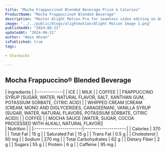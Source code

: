 ```yaml
---
title: "Mocha Frappuccino® Blended Beverage Price & Calories"
ProductName: "Mocha Frappuccino® Blended Beverage" 
description: "Master Alight Motion Pro for seamless video editing on Android, iOS, and Tablets with our ultimate guide, unlocking advanced features and elevating your skills in 2024!"
image: "../../public/blogs/alightmotion/Alight Motion Image 1.png"
publishedAt: "2024-06-21"
updatedAt: "2024-06-21"
author: "Amin Ahsan"
isPublished: true
tags:
 
- Starbucks
      
---
```


 
## Mocha Frappuccino® Blended Beverage 
  
<div className="tables-container">
  <div className="table-wrapper">
    | Ingredients  |  
    |:-------------|
    | ICE        |
    | MILK       |
    | COFFEE     |
    | FRAPPUCCINO SYRUP [SUGAR, WATER, NATURAL FLAVOR, SALT, XANTHAN GUM, POTASSIUM SORBATE, CITRIC ACID] |
    | WHIPPED CREAM [CREAM (CREAM, MONO AND DIGLYCERIDES, CARAGEENAN), VANILLA SYRUP (SUGAR, WATER, NATURAL FLAVORS, POTASSIUM SORBATE, CITRIC ACID)]   |
    | COFFEE  |
    | MOCHA SAUCE [WATER, SUGAR, COCOA PROCESSED WITH ALKALI, NATURAL FLAVOR]|
  </div>
  <div className="table-wrapper">
    | Nutrition               |                      |  
    |:------------------------|---------------------:|
    | Calories                | 370                   |
    | Total Fat               | 15 g                  |
    | Saturated Fat           | 15 g                  |
    | Trans Fat               | 0.5 g                  |
    | Cholesterol             | 60 mg                 |
    | Sodium                  | 270 mg                |
    | Total Carbohydrates     | 62 g                  |
    | Dietary Fiber           | 2 g                  |
    | Sugars                  | 55 g                  |
    | Protein                 | 6 g                  |
    | Caffeine                | 95 mg               |
  </div>
</div>
<style jsx>{`
  .tables-container {
    display: flex;
    flex-direction: row;
    gap: 30px;
  }
  .table-wrapper {
    width: 500px; /* Adjust as needed */
  }
  @media (max-width: 768px) {
    .tables-container {
      flex-direction: column;
      gap: 0px; /* Adjust as needed */
    }
    .table-wrapper {
      width: 100%; /* Adjust as needed */
    }
  }
`}</style>

